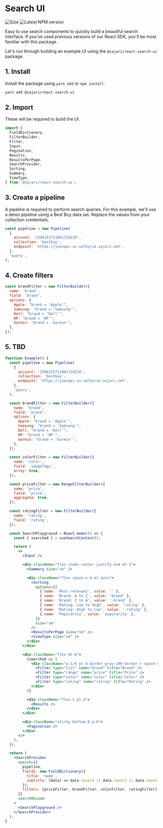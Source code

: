 
<SEO title="Search UI" description="Easy to use search components to quickly build a beautiful search interface." />

# Search UI

<div class="flex space-x-2">
  <img src="https://badgen.net/bundlephobia/minzip/@sajari/react-search-ui?cache=300" alt="Size" />
  <img src="https://badgen.net/npm/v/@sajari/react-search-ui?cache=300" alt="Latest NPM version" />
</div>

Easy to use search components to quickly build a beautiful search interface. If you've used previous versions of our React SDK, you'll be most familiar with this package.

Let's run through building an example UI using the `@sajari/react-search-ui` package.

## 1. Install

Install the package using `yarn add` or `npm install`.

```bash
yarn add @sajari/react-search-ui
```

## 2. Import

These will be required to build the UI.

```js
import {
  FieldDictionary,
  FilterBuilder,
  Filter,
  Input,
  Pagination,
  Results,
  ResultsPerPage,
  SearchProvider,
  Sorting,
  Summary,
  ViewType,
} from '@sajari/react-search-ui';
```

## 3. Create a pipeline

A pipeline is required to perform search queries. For this example, we'll use a demo pipeline using a Best Buy data set. Replace the values from your collection credentials.

```js
const pipeline = new Pipeline(
  {
    account: '1594153711901724220',
    collection: 'bestbuy',
    endpoint: 'https://jsonapi-us-valkyrie.sajari.net',
  },
  'query',
);
```

## 4. Create filters

```js
const brandFilter = new FilterBuilder({
  name: 'brand',
  field: 'brand',
  options: {
    Apple: "brand = 'Apple'",
    Samsung: "brand = 'Samsung'",
    Dell: "brand = 'Dell'",
    HP: "brand = 'HP'",
    Garmin: "brand = 'Garmin'",
  },
});
```

## 5. TBD

```jsx
function Example() {
  const pipeline = new Pipeline(
    {
      account: '1594153711901724220',
      collection: 'bestbuy',
      endpoint: 'https://jsonapi-us-valkyrie.sajari.net',
    },
    'query',
  );

  const brandFilter = new FilterBuilder({
    name: 'brand',
    field: 'brand',
    options: {
      Apple: "brand = 'Apple'",
      Samsung: "brand = 'Samsung'",
      Dell: "brand = 'Dell'",
      HP: "brand = 'HP'",
      Garmin: "brand = 'Garmin'",
    },
  });

  const colorFilter = new FilterBuilder({
    name: 'color',
    field: 'imageTags',
    array: true,
  });

  const priceFilter = new RangeFilterBuilder({
    name: 'price',
    field: 'price',
    aggregate: true,
  });

  const ratingFilter = new FilterBuilder({
    name: 'rating',
    field: 'rating',
  });

  const SearchPlayground = React.memo(() => {
    const { searched } = useSearchContext();

    return (
      <>
        <Input />

        <div className="flex items-center justify-end mt-3">
          <Summary size="sm" />

          <div className="flex space-x-4 ml-auto">
            <Sorting
              options={[
                { name: 'Most relevant', value: '' },
                { name: 'Brand: A to Z', value: 'brand' },
                { name: 'Brand: Z to A', value: '-brand' },
                { name: 'Rating: Low to High', value: 'rating' },
                { name: 'Rating: High to Low', value: '-rating' },
                { name: 'Popularity', value: 'popularity' },
              ]}
              size="sm"
            />
            <ResultsPerPage size="sm" />
            <ViewType size="sm" />
          </div>
        </div>

        <div className="flex mt-6">
          {searched && (
            <div className="w-1/4 pr-4 border-gray-100 border-r space-y-6">
              <Filter type="list" name="brand" title="Brand" />
              <Filter type="range" name="price" title="Price" />
              <Filter type="color" name="color" title="Color" />
              <Filter type="rating" name="rating" title="Rating" />
            </div>
          )}

          <div className="flex-1 pl-4">
            <Results />
          </div>
        </div>

        <div className="sticky bottom-0 p-6">
          <Pagination />
        </div>
      </>
    );
  });

  return (
    <SearchProvider
      search={{
        pipeline,
        fields: new FieldDictionary({
          title: 'name',
          subtitle: (data) => data.level4 || data.level3 || data.level2 || data.level1 || data.brand,
        }),
        filters: [priceFilter, brandFilter, colorFilter, ratingFilter],
      }}
      searchOnLoad
    >
      <SearchPlayground />
    </SearchProvider>
  );
}
```
